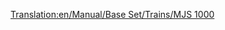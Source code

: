 [[Translation:en/Manual/Base Set/Trains/MJS 1000]]
{{fr/Train|Nom=MJS 1000
|Image=[[File:en/Mjs1000.png]]
|Coût=24 609£ (49 218$)
|Vitesse=104 km/h (65 mph)
|Poids=120 t
|Puissance=2200 cv (1641 kW)
|Entretien=2 208£ (4 416$)
|Conception=1965
|Vie=22 
|Capacité=N/A
|Description=
|Réalité=La MJS 1000 rassemble à la locomotive électrique [http://en.wikipedia.org/wiki/List_of_South_African_locomotive_classes#Electric_locomotives SAR Class 5E] (en anglais).
}}